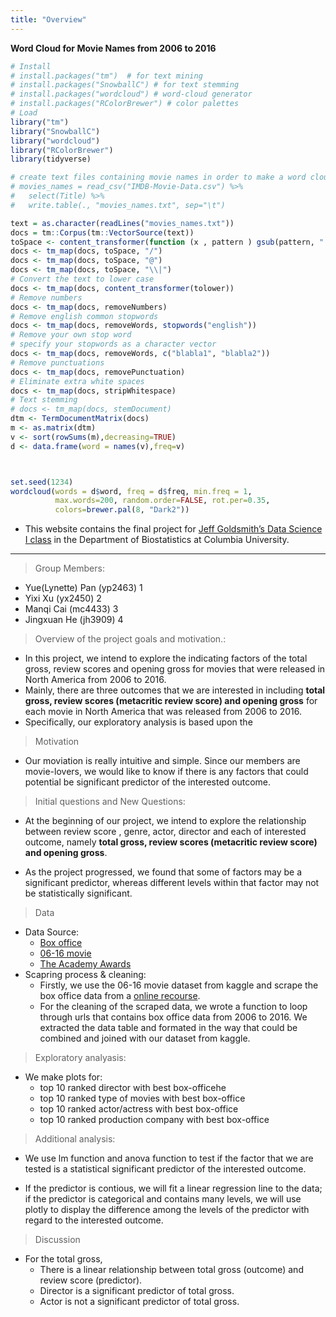 ```yaml
---
title: "Overview"
---
```

**Word Cloud for Movie Names from 2006 to 2016**
```r
# Install
# install.packages("tm")  # for text mining
# install.packages("SnowballC") # for text stemming
# install.packages("wordcloud") # word-cloud generator 
# install.packages("RColorBrewer") # color palettes
# Load
library("tm")
library("SnowballC")
library("wordcloud")
library("RColorBrewer")
library(tidyverse)

# create text files containing movie names in order to make a word cloud
# movies_names = read_csv("IMDB-Movie-Data.csv") %>% 
#   select(Title) %>% 
#   write.table(., "movies_names.txt", sep="\t")

text = as.character(readLines("movies_names.txt"))
docs = tm::Corpus(tm::VectorSource(text))
toSpace <- content_transformer(function (x , pattern ) gsub(pattern, " ", x))
docs <- tm_map(docs, toSpace, "/")
docs <- tm_map(docs, toSpace, "@")
docs <- tm_map(docs, toSpace, "\\|")
# Convert the text to lower case
docs <- tm_map(docs, content_transformer(tolower))
# Remove numbers
docs <- tm_map(docs, removeNumbers)
# Remove english common stopwords
docs <- tm_map(docs, removeWords, stopwords("english"))
# Remove your own stop word
# specify your stopwords as a character vector
docs <- tm_map(docs, removeWords, c("blabla1", "blabla2")) 
# Remove punctuations
docs <- tm_map(docs, removePunctuation)
# Eliminate extra white spaces
docs <- tm_map(docs, stripWhitespace)
# Text stemming
# docs <- tm_map(docs, stemDocument)
dtm <- TermDocumentMatrix(docs)
m <- as.matrix(dtm)
v <- sort(rowSums(m),decreasing=TRUE)
d <- data.frame(word = names(v),freq=v)



set.seed(1234)
wordcloud(words = d$word, freq = d$freq, min.freq = 1,
          max.words=200, random.order=FALSE, rot.per=0.35, 
          colors=brewer.pal(8, "Dark2"))
```




* This website contains the final project for [Jeff Goldsmith's Data Science I class](http://jeffgoldsmith.com/DSI/index.html) in the Department of Biostatistics at Columbia University. 

***

> Group Members: 

  * Yue(Lynette) Pan (yp2463) 1
  * Yixi Xu (yx2450) 2
  * Manqi Cai (mc4433) 3
  * Jingxuan He (jh3909) 4
  
>  Overview of the project goals and motivation.:

* In this project, we intend to explore the indicating factors of the total gross, review scores and opening gross for movies that were released in North America from 2006 to 2016.
* Mainly, there are three outcomes that we are interested in including **total gross, review scores (metacritic review score) and opening gross** for each movie in North America that was released from 2006 to 2016.
* Specifically, our exploratory analysis is based upon the 

> Motivation

* Our moviation is really intuitive and simple. Since our members are movie-lovers, we would like to know if there is any factors that could potential be significant predictor of the interested outcome.

> Initial questions and New Questions:

* At the beginning of our project, we intend to explore the relationship between review score , genre, actor, director and each of interested outcome, namely **total gross, review scores (metacritic review score) and opening gross**.

* As the project progressed, we found that some of factors may be a significant predictor, whereas different levels within that factor may not be statistically significant. 

> Data

* Data Source:
    + [Box office](http://www.boxofficemojo.com/yearly/chart/?yr=2014&view=releasedate&view2=domestic&sort=gross&order=DESC&&p=.htm) 
    + [06-16 movie](https://www.kaggle.com/PromptCloudHQ/imdb-data)
    + [The Academy Awards](https://www.kaggle.com/theacademy/academy-awards)
  
  
* Scapring process & cleaning:
    + Firstly, we use the 06-16 movie dataset from kaggle and scrape the box office data from a [online recourse]((http://www.boxofficemojo.com/yearly/chart/?yr=2014&view=releasedate&view2=domestic&sort=gross&order=DESC&&p=.htm)).
    + For the cleaning of the scraped data, we wrote a function to loop through urls that contains box office data from 2006 to 2016. We extracted the data table and formated in the way that could be combined and joined with our dataset from kaggle.

> Exploratory analyasis:

* We make plots for: 
    + top 10 ranked director  with best box-officehe 
    + top 10 ranked type of movies with best box-office
    + top 10 ranked actor/actress with best box-office
    + top 10 ranked production company with best box-office
  
  
> Additional analysis:

* We use lm function and anova function to test if the factor that we are tested is a statistical significant predictor of the interested outcome.

* If the predictor is contious, we will fit a linear regression line to the data; if the predictor is categorical and contains many levels, we will use plotly to display the difference among the levels of the predictor with regard to the interested outcome.

> Discussion

* For the total gross, 
    + There is a linear relationship between total gross (outcome) and review score (predictor). 
    + Director is a significant predictor of total gross.
    + Actor is not a significant predictor of total gross.
  
  
  



